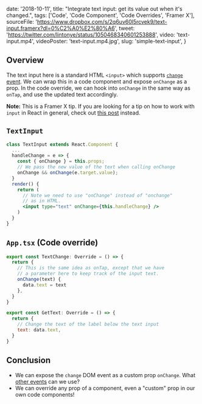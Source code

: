 
  date: '2018-10-11',
  title: "Integrate text input: get its value out when it's changed.",
  tags: ['Code', 'Code Component', 'Code Overrides', 'Framer X'],
  sourceFile:
    'https://www.dropbox.com/s/2q6uv60l5rcvek9/text-input.framerx?dl=0%C2%A0%E2%80%A6',
  tweet: 'https://twitter.com/lintonye/status/1050468340601253888',
  video: 'text-input.mp4',
  videoPoster: 'text-input.mp4.jpg',
  slug: 'simple-text-input',
}


## Overview

The text input here is a standard HTML `<input>` which supports [`change` event](https://developer.mozilla.org/en-US/docs/Web/Events/change). We can wrap this in a code component and expose `onChange` as a prop. In the code override, we can hook into `onChange` in the same way as `onTap`, and use the updated text accordingly.

**Note:** This is a Framer X tip. If you are looking for a tip on how to work with `input` in React in general, check out [this post](/2020/03/31/react-mental-models-working-with-input) instead.

## `TextInput`

```jsx
class TextInput extends React.Component {
  ...
  handleChange = e => {
    const { onChange } = this.props;
    // We pass the new value of the text when calling onChange
    onChange && onChange(e.target.value);
  }
  render() {
    return (
      // Note we need to use "onChange" instead of "onchange"
      // as in HTML.
      <input type="text" onChange={this.handleChange} />
    )
  }
}
```

## `App.tsx` (Code override)

```jsx
export const TextChange: Override = () => {
  return {
    // This is the same idea as onTap, except that we have
    // a parameter here to keep track of the input text.
    onChange(text) {
      data.text = text
    },
  }
}

export const GetText: Override = () => {
  return {
    // Change the text of the label below the text input
    text: data.text,
  }
}
```

## Conclusion

- We can expose the `change` DOM event as a custom prop `onChange`. What [other events](https://developer.mozilla.org/en-US/docs/Web/Events) can we use?
- We can override any prop of a component, even a "custom" prop in our own code components!
